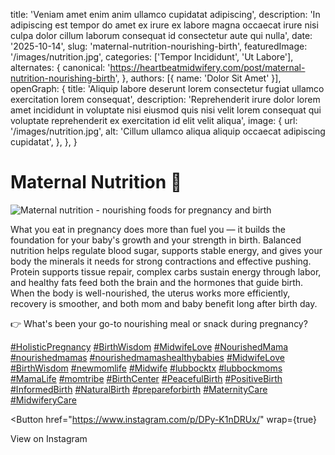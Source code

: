 
  title: 'Veniam amet enim anim ullamco cupidatat adipiscing',
  description: 'In adipiscing est tempor do amet ex irure ex labore magna occaecat irure nisi culpa dolor cillum laborum consequat id consectetur aute qui nulla',
  date: '2025-10-14',
  slug: 'maternal-nutrition-nourishing-birth',
  featuredImage: '/images/nutrition.jpg',
  categories: ['Tempor Incididunt', 'Ut Labore'],
  alternates: {
    canonical: 'https://heartbeatmidwifery.com/post/maternal-nutrition-nourishing-birth',
  },
  authors: [{ name: 'Dolor Sit Amet' }],
  openGraph: {
    title: 'Aliquip labore deserunt lorem consectetur fugiat ullamco exercitation lorem consequat',
    description: 'Reprehenderit irure dolor lorem amet incididunt in voluptate nisi eiusmod quis nisi velit lorem consequat qui voluptate reprehenderit ex exercitation id elit velit aliqua',
    image: {
      url: '/images/nutrition.jpg',
      alt: 'Cillum ullamco aliqua aliquip occaecat adipiscing cupidatat',
    },
  },
}

# Maternal Nutrition 🥑

<Image
  src="/images/nutrition.jpg"
  size="large"
  wrap={true}
  alt="Maternal nutrition - nourishing foods for pregnancy and birth"
/>

What you eat in pregnancy does more than fuel you — it builds the foundation for your baby's growth and your strength in birth.
Balanced nutrition helps regulate blood sugar, supports stable energy, and gives your body the minerals it needs for strong contractions and effective pushing. Protein supports tissue repair, complex carbs sustain energy through labor, and healthy fats feed both the brain and the hormones that guide birth.
When the body is well-nourished, the uterus works more efficiently, recovery is smoother, and both mom and baby benefit long after birth day.

👉 What's been your go-to nourishing meal or snack during pregnancy?

[#HolisticPregnancy](https://www.instagram.com/explore/tags/holisticpregnancy/) [#BirthWisdom](https://www.instagram.com/explore/tags/birthwisdom/) [#MidwifeLove](https://www.instagram.com/explore/tags/midwifelove/) [#NourishedMama](https://www.instagram.com/explore/tags/nourishedmama/) [#nourishedmamas](https://www.instagram.com/explore/tags/nourishedmamas/) [#nourishedmamashealthybabies](https://www.instagram.com/explore/tags/nourishedmamashealthybabies/) [#MidwifeLove](https://www.instagram.com/explore/tags/midwifelove/) [#BirthWisdom](https://www.instagram.com/explore/tags/birthwisdom/) [#newmomlife](https://www.instagram.com/explore/tags/newmomlife/) [#Midwife](https://www.instagram.com/explore/tags/midwife/) [#lubbocktx](https://www.instagram.com/explore/tags/lubbocktx/) [#lubbockmoms](https://www.instagram.com/explore/tags/lubbockmoms/) [#MamaLife](https://www.instagram.com/explore/tags/mamalife/) [#momtribe](https://www.instagram.com/explore/tags/momtribe/) [#BirthCenter](https://www.instagram.com/explore/tags/birthcenter/) [#PeacefulBirth](https://www.instagram.com/explore/tags/peacefulbirth/) [#PositiveBirth](https://www.instagram.com/explore/tags/positivebirth/) [#InformedBirth](https://www.instagram.com/explore/tags/informedbirth/) [#NaturalBirth](https://www.instagram.com/explore/tags/naturalbirth/) [#prepareforbirth](https://www.instagram.com/explore/tags/prepareforbirth/) [#MaternityCare](https://www.instagram.com/explore/tags/maternitycare/) [#MidwiferyCare](https://www.instagram.com/explore/tags/midwiferycare/)

<Button
  href="https://www.instagram.com/p/DPy-K1nDRUx/"
  wrap={true}
>
  View on Instagram
</Button>
